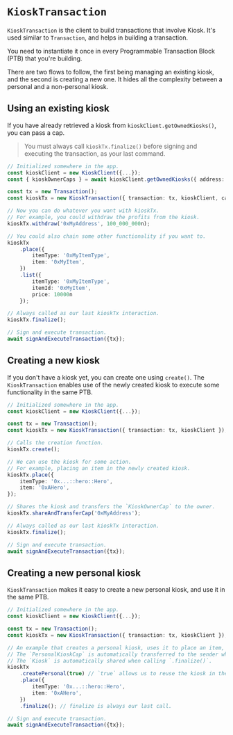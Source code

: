 # `KioskTransaction`

`KioskTransaction` is the client to build transactions that involve Kiosk. It's used similar to
`Transaction`, and helps in building a transaction.

You need to instantiate it once in every Programmable Transaction Block (PTB) that you're building.

There are two flows to follow, the first being managing an existing kiosk, and the second is
creating a new one. It hides all the complexity between a personal and a non-personal kiosk.

## Using an existing kiosk

If you have already retrieved a kiosk from `kioskClient.getOwnedKiosks()`, you can pass a cap.

> You must always call `kioskTx.finalize()` before signing and executing the transaction, as your
> last command.

```typescript
// Initialized somewhere in the app.
const kioskClient = new KioskClient({...});
const { kioskOwnerCaps } = await kioskClient.getOwnedKiosks({ address: '0xMyAddress'});

const tx = new Transaction();
const kioskTx = new KioskTransaction({ transaction: tx, kioskClient, cap: kioskOwnerCaps[0] });

// Now you can do whatever you want with kioskTx.
// For example, you could withdraw the profits from the kiosk.
kioskTx.withdraw('0xMyAddress', 100_000_000n);

// You could also chain some other functionality if you want to.
kioskTx
    .place({
        itemType: '0xMyItemType',
        item: '0xMyItem',
    })
    .list({
        itemType: '0xMyItemType',
        itemId: '0xMyItem',
        price: 10000n
    });

// Always called as our last kioskTx interaction.
kioskTx.finalize();

// Sign and execute transaction.
await signAndExecuteTransaction({tx});
```

## Creating a new kiosk

If you don't have a kiosk yet, you can create one using `create()`. The `KioskTransaction` enables
use of the newly created kiosk to execute some functionality in the same PTB.

```typescript
// Initialized somewhere in the app.
const kioskClient = new KioskClient({...});

const tx = new Transaction();
const kioskTx = new KioskTransaction({ transaction: tx, kioskClient });

// Calls the creation function.
kioskTx.create();

// We can use the kiosk for some action.
// For example, placing an item in the newly created kiosk.
kioskTx.place({
    itemType: '0x...::hero::Hero',
    item: '0xAHero',
});

// Shares the kiosk and transfers the `KioskOwnerCap` to the owner.
kioskTx.shareAndTransferCap('0xMyAddress');

// Always called as our last kioskTx interaction.
kioskTx.finalize();

// Sign and execute transaction.
await signAndExecuteTransaction({tx});
```

## Creating a new personal kiosk

`KioskTransaction` makes it easy to create a new personal kiosk, and use it in the same PTB.

```typescript
// Initialized somewhere in the app.
const kioskClient = new KioskClient({...});

const tx = new Transaction();
const kioskTx = new KioskTransaction({ transaction: tx, kioskClient });

// An example that creates a personal kiosk, uses it to place an item, and shares it.
// The `PersonalKioskCap` is automatically transferred to the sender when calling `.finalize()`.
// The `Kiosk` is automatically shared when calling `.finalize()`.
kioskTx
    .createPersonal(true) // `true` allows us to reuse the kiosk in the same PTB. If we pass false, we can only call `kioskTx.finalize()`.
    .place({
        itemType: '0x...::hero::Hero',
        item: '0xAHero',
    })
    .finalize(); // finalize is always our last call.

// Sign and execute transaction.
await signAndExecuteTransaction({tx});
```
